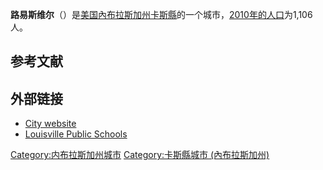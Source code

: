 {{NoteTA
|G1=US
}}
{{Infobox settlement
|official_name = 路易斯维尔
|native_name = Louisville
|settlement_type = [[城市|城市]]
|nickname = 
|motto = 
|image_skyline = Ash Grove cement plant Louisville Nebraska 1.JPG
|imagesize = 
|image_caption = 路易斯维尔的一座水泥厂
|image_flag = 
|image_seal = 
|image_map = Cass_County_Nebraska_Incorporated_and_Unincorporated_areas_Louisville_Highlighted.svg
|mapsize = 250px
|map_caption = 路易斯维尔在內布拉斯加州的位置
|image_map1 = 
|mapsize1 = 
|map_caption1 = 
|subdivision_type = 国家
|subdivision_name = [[美国|美国]]
|subdivision_type1 = [[美國行政區劃|州]]
|subdivision_name1 = [[內布拉斯加州|內布拉斯加州]]
|subdivision_type2 = [[内布拉斯加州行政区划|縣]]
|subdivision_name2 = [[卡斯縣_(內布拉斯加州)|卡斯縣]]
|government_footnotes = 
|government_type = 
|leader_title = 
|leader_name = 
|leader_title1 = 
|leader_name1 = 
|established_title = 
|established_date = 
|unit_pref = Imperial
|area_footnotes =
|area_magnitude = 
|area_total_km2 = 1.48
|area_land_km2 = 1.48
|area_water_km2 = 0
|area_total_sq_mi = 0.57
|area_land_sq_mi = 0.57
|area_water_sq_mi = 0
|population_as_of = [[2010年美國人口普查|2010]]
|population_est = 1111
|pop_est_as_of = 2012<ref name="2012 Pop Estimate">{{cite web|title=Population Estimates|url=http://www.census.gov/popest/data/cities/totals/2012/SUB-EST2012.html|publisher=[[United_States_Census_Bureau|United States Census Bureau]]|accessdate=2013-05-29|archive-url=https://www.webcitation.org/6HQu4Spqa?url=http://www.census.gov/popest/data/cities/totals/2012/SUB-EST2012.html|archive-date=2013-06-17|dead-url=yes}}</ref>
|population_footnotes = 
|population_total = 1106
|population_density_km2 = 749.2
|population_density_sq_mi = 1940.4
|timezone = [[北美中部时区|CST]]
|utc_offset = -6
|timezone_DST = CDT
|utc_offset_DST = -5
|elevation_footnotes = 
|elevation_m = 324
|elevation_ft = 1063
|postal_code_type = [[美國郵區編號|郵區編號]]
|postal_code = 68037
|area_code = [[電話區號402|402]]
|blank_name = [[聯邦資料處理標準|FIPS代码]]
|blank_info = 31-29260
|blank1_name = [[地名信息系统|GNIS]]特征ID
|blank1_info = 0830916<ref name="GR3">{{cite web|url=http://geonames.usgs.gov|accessdate=2008-01-31|title=US Board on Geographic Names|publisher=[[United_States_Geological_Survey|United States Geological Survey]]|date=2007-10-25|archive-date=2012-02-04|archive-url=https://web.archive.org/web/20120204035720/http://geonames.usgs.gov/|dead-url=no}}</ref>
|website = http://www.louisvillenebraska.com/
|footnotes = 
}}

'''路易斯维尔'''（{{lang-en|Louisville}}）是[[美国|美国]][[內布拉斯加州|內布拉斯加州]][[卡斯縣_(內布拉斯加州)|卡斯縣]]的一个城市，[[2010年美國人口普查|2010年的人口]]为1,106人。

==参考文献==
{{Reflist}}

==外部链接==
* [http://www.louisvillenebraska.com City website] {{Wayback|url=http://www.louisvillenebraska.com/ |date=20210127071944 }}
* [https://web.archive.org/web/20190911042217/http://www.louisvillepublicschools.org/ Louisville Public Schools]

{{DEFAULTSORT:Louisville, Nebraska}}
[[Category:内布拉斯加州城市|Category:内布拉斯加州城市]]
[[Category:卡斯縣城市_(內布拉斯加州)|Category:卡斯縣城市 (內布拉斯加州)]]

{{Nebraska-geo-stub}}